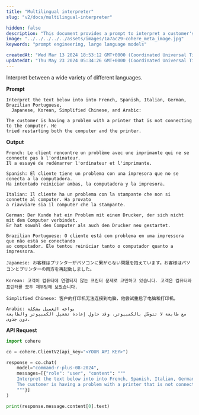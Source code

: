 ```yaml
---
title: "Multilingual interpreter"
slug: "v2/docs/multilingual-interpreter"

hidden: false 
description: "This document provides a prompt to interpret a customer's issue into multiple languages using an API."
image: "../../../../../assets/images/1a7ac29-cohere_meta_image.jpg"  
keywords: "prompt engineering, large language models"

createdAt: "Wed Mar 13 2024 18:53:12 GMT+0000 (Coordinated Universal Time)"
updatedAt: "Thu May 23 2024 05:34:26 GMT+0000 (Coordinated Universal Time)"
---
```

Interpret between a wide variety of different languages.

**Prompt**

```
Interpret the text below into into French, Spanish, Italian, German, Brazilian Portuguese,
  Japanese, Korean, Simplified Chinese, and Arabic: 

The customer is having a problem with a printer that is not connecting to the computer. He
tried restarting both the computer and the printer. 

```

**Output**

```
French: Le client rencontre un problème avec une imprimante qui ne se connecte pas à l'ordinateur.
Il a essayé de redémarrer l'ordinateur et l'imprimante.

Spanish: El cliente tiene un problema con una impresora que no se conecta a la computadora.
Ha intentado reiniciar ambas, la computadora y la impresora.

Italian: Il cliente ha un problema con la stampante che non si connette al computer. Ha provato
a riavviare sia il computer che la stampante.

German: Der Kunde hat ein Problem mit einem Drucker, der sich nicht mit dem Computer verbindet.
Er hat sowohl den Computer als auch den Drucker neu gestartet.

Brazilian Portuguese: O cliente está com problema em uma impressora que não está se conectando
ao computador. Ele tentou reiniciar tanto o computador quanto a impressora.

Japanese: お客様はプリンターがパソコンに繋がらない問題を抱えています。お客様はパソコンとプリンターの両方を再起動しました。

Korean: 고객이 컴퓨터에 연결되지 않는 프린터 문제로 고민하고 있습니다. 고객은 컴퓨터와 프린터를 모두 재부팅해 보았습니다.

Simplified Chinese: 客户的打印机无法连接到电脑，他尝试重启了电脑和打印机。

Arabic: يواجه العميل مشكلة 
مع طابعة لا تتوصّل بالكمبيوتر، وقد حاول إعادة تشغيل الكمبيوتر والطابعة دون جدوى.

```

**API Request**
```python PYTHON
import cohere

co = cohere.ClientV2(api_key="<YOUR API KEY>")

response = co.chat(
    model="command-r-plus-08-2024",
    messages=[{"role": "user", "content": """
    Interpret the text below into into French, Spanish, Italian, German, Brazilian Portuguese, Japanese, Korean, Simplified Chinese, and Arabic: 
    The customer is having a problem with a printer that is not connecting to the computer. He tried restarting both the computer and the printer.
    """}]
)

print(response.message.content[0].text)
```
